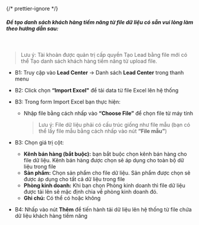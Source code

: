 {/* prettier-ignore */}
##### Để tạo danh sách khách hàng tiềm năng từ file dữ liệu có sẵn vui lòng làm theo hướng dẫn sau:

<br />

> Lưu ý: Tài khoản được quản trị cấp quyền Tạo Lead bằng file mới có thể Tạo danh sách khách hàng tiềm năng từ upload file.

- B1: Truy cập vào **Lead Center** -> Danh sách **Lead Center** trong thanh menu
- B2: Click chọn **“Import Excel"** để tải data từ file Excel lên hệ thống
- B3: Trong form Import Excel bạn thực hiện:

  - Nhập file bằng cách nhấp vào **“Choose File”** để chọn file từ máy tính

    > Lưu ý: File dữ liệu phải có cấu trúc giống như file mẫu (bạn có thể lấy file mẫu bằng cách nhấp vào nút **“File mẫu”**)

- B3: Chọn giá trị cột:
  - **Kênh bán hàng (bắt buộc):** bạn bắt buộc chọn kênh bán hàng cho file dữ liệu. Kênh bán hàng được chọn sẽ áp dụng cho toàn bộ dữ liệu trong file
  - **Sản phẩm:** Chọn sản phẩm cho file dữ liệu. Sản phẩm được chọn sẽ được áp dụng cho tất cả dữ liệu trong file
  - **Phòng kinh doanh:** Khi bạn chọn Phòng kinh doanh thì file dữ liệu được tải lên sẽ mặc định chia về phòng kinh doanh đó.
  - **Ghi chú:** Có thể có hoặc không
- B4: Nhấp vào nút **Thêm** để tiến hành tải dữ liệu lên hệ thống từ file chứa dữ liệu khách hàng tiềm năng
